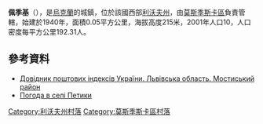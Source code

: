 {{coord|49|52|53|N|23|9|20|E|scale:100000|display=title}}

'''佩季基'''（{{lang-uk|Петики}}），是[[烏克蘭|烏克蘭]]的城鎮，位於該國西部[[利沃夫州|利沃夫州]]，由[[莫斯季斯卡區|莫斯季斯卡區]]負責管轄，始建於1940年，面積0.05平方公里，海拔高度215米，2001年人口10，人口密度每平方公里192.31人。

==參考資料==
*[http://www.uaidx.com/13/294/index Довідник поштових індексів України. Львівська область. Мостиський район]{{Wayback|url=http://www.uaidx.com/13/294/index |date=20161018190804 }}
* [http://weather.in.ua/ua/l'vovskaja/20054 Погода в селі Петики] {{Wayback|url=http://weather.in.ua/ua/l'vovskaja/20054 |date=20111221124044 }}

[[Category:利沃夫州村落|Category:利沃夫州村落]]
[[Category:莫斯季斯卡區村落|Category:莫斯季斯卡區村落]]


{{Lviv-geo-stub}}